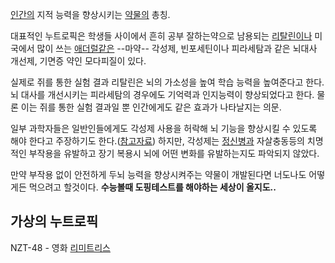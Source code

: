 [[인간]]의 지적 능력을 향상시키는 [[약물]]의 총칭.

대표적인 누트로픽은 학생들 사이에서 흔히 공부 잘하는약으로 남용되는 [[리탈린]]이나 미국에서 많이 쓰는 [[애더럴]]같은 --마약-- 각성제, 빈포세틴이나 피라세탐과 같은 뇌대사 개선제, 기면증 약인 모다피질이 있다.

실제로 쥐를 통한 실험 결과 리탈린은 뇌의 가소성을 높여 학습 능력을 높여준다고 한다. 뇌 대사를 개선시키는 피라세탐의 경우에도 기억력과 인지능력이 향상되었다고 한다. 물론 이는 쥐를 통한 실험 결과일 뿐 인간에게도 같은 효과가 나타날지는 의문.

일부 과학자들은 일반인들에게도 각성제 사용을 허락해 뇌 기능을 향상시킬 수 있도록 해야 한다고 주장하기도 한다.([http://news.naver.com/main/read.nhn?mode=LSD&mid=sec&sid1=103&oid=112&aid=0001969304 참고자료]) 하지만, 각성제는 [[정신병]]과 자살충동등의 치명적인 부작용을 유발하고 장기 복용시 뇌에 어떤 변화를 유발하는지도 파악되지 않았다.

만약 부작용 없이 안전하게 두뇌 능력을 향상시켜주는 약물이 개발된다면 너도나도 어떻게든 먹으려고 할것이다. '''수능볼때 도핑테스트를 해야하는 세상이 올지도..'''

== 가상의 누트로픽 ==
NZT-48 - 영화 [[리미트리스]]

